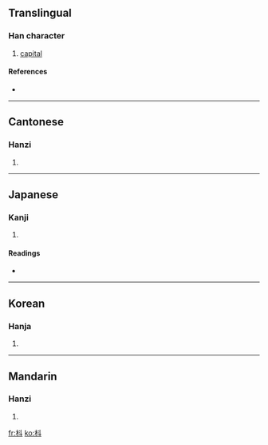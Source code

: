 ==Translingual==

===Han character===
{{Han char|rn=75|rad=木|as=04|sn=8|four=4490<sub>0</sub>|canj=木卜十 (DYJ)}}

# [[capital]]

====References====
* {{Han ref|kx=0515.130|dkj=14543|dj=0903.120|hdz=21174.060|uh=6793|ud=26515|bh=AA55|bd=43605}}

----

==Cantonese==

===Hanzi===
{{yue-hanzi|jyut=|y=dau2}}

# {{defn|Cantonese}}

----

==Japanese==

===Kanji===
{{ja-kanji|grade=|rs=木04}}

# {{defn|Japanese}}

====Readings====
* {{ja-readings|on=[[しゅ]] (shu), [[とう]] (tō), [[つ]] (tsu)|kun=[[ひしやく]] (hishiyaku)}}

----

==Korean==

===Hanja===
{{ko-hanja|hangeul=두|eumhun=|rv=du|mr=tu|y=twu}}

# {{defn|Korean}}

----

==Mandarin==

===Hanzi===
{{cmn-hanzi|pin=[[dǒu]] ([[dou3]]), [[zhǔ]] ([[zhu3]])|wg=tou<sup>3</sup>, chu<sup>3</sup>}}

# {{defn|Mandarin}}

[[fr:枓]]
[[ko:枓]]